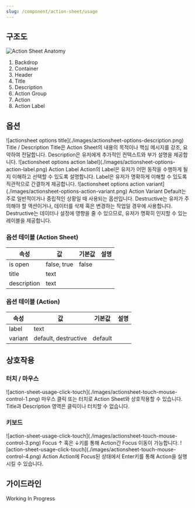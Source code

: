 ```yaml
---
slug: /component/action-sheet/usage
---
```


## 구조도

<Anatomy>![Action Sheet Anatomy](./images/anatomy.png)</Anatomy>

1. Backdrop
2. Container
3. Header
4. Title
5. Description
6. Action Group
7. Action
8. Action Label

## 옵션

<HalfCard>
  <HalfCardImageCell>
    ![actionsheet options title](./images/actionsheet-options-description.png)
  </HalfCardImageCell>
  <HalfCardDescriptionCell>
    <HalfCardDescriptionTitle>Title / Description</HalfCardDescriptionTitle>
    <HalfCardDescription>
      Title은 Action Sheet의 내용의 목적이나 핵심 메시지를 강조, 요약하여
      전달합니다. Description은 유저에게 추가적인 컨텍스트와 부가 설명을
      제공합니다.
    </HalfCardDescription>
  </HalfCardDescriptionCell>
</HalfCard>

<HalfCard>
  <HalfCardImageCell>
    ![actionsheet options action
    label](./images/actionsheet-options-action-label.png)
  </HalfCardImageCell>
  <HalfCardDescriptionCell>
    <HalfCardDescriptionTitle>Action Label</HalfCardDescriptionTitle>
    <HalfCardDescription>
      Action의 Label은 유저가 어떤 동작을 수행하게 될지 이해하고 선택할 수
      있도록 설명합니다. Label은 유저가 명확하게 이해할 수 있도록 직관적으로
      간결하게 제공합니다.
    </HalfCardDescription>
  </HalfCardDescriptionCell>
</HalfCard>

<HalfCard>
  <HalfCardImageCell>
    ![actionsheet options action
    variant](./images/actionsheet-options-action-variant.png)
  </HalfCardImageCell>
  <HalfCardDescriptionCell>
    <HalfCardDescriptionTitle>Action Variant</HalfCardDescriptionTitle>
    <HalfCardDescription>
      Default는 주로 일반적이거나 중립적인 상황일 때 사용되는 옵션입니다.
      Destructive는 유저가 주의해야 할 액션이거나, 데이터를 삭제 혹은 변경하는
      작업일 경우에 사용합니다. Destructive는 데이터나 설정에 영향을 줄 수
      있으므로, 유저가 명확히 인지할 수 있는 레이블을 제공합니다.
    </HalfCardDescription>
  </HalfCardDescriptionCell>
</HalfCard>
<br />

### 옵션 테이블 (Action Sheet)

| 속성        | 값          | 기본값 | 설명 |
| ----------- | ----------- | ------ | ---- |
| is open     | false, true | false  |      |
| title       | text        |        |      |
| description | text        |        |      |

### 옵션 테이블 (Action)

| 속성    | 값                   | 기본값  | 설명 |
| ------- | -------------------- | ------- | ---- |
| label   | text                 |         |      |
| variant | default, destructive | default |      |

## 상호작용

### 터치 / 마우스

<FullCard>
  <FullCardImageCell>
    ![action-sheet-usage-click-touch](./images/actionsheet-touch-mouse-control-1.png)
  </FullCardImageCell>
  <FullCardDescription>
    마우스 클릭 또는 터치로 Action Sheet와 상호작용할 수 있습니다. Title과
    Description 영역은 클릭이나 터치할 수 없습니다.
  </FullCardDescription>
</FullCard>

### 키보드

<HalfCard>
  <HalfCardImageCell>
    ![action-sheet-usage-click-touch](./images/actionsheet-touch-mouse-control-3.png)
  </HalfCardImageCell>
  <HalfCardDescriptionCell>
    <HalfCardDescriptionTitle>Focus</HalfCardDescriptionTitle>
    <HalfCardDescription>
      <Keyboard>↑</Keyboard> 혹은 <Keyboard>↓</Keyboard>키를 통해 Action간 Focus
      이동이 가능합니다.
    </HalfCardDescription>
  </HalfCardDescriptionCell>
</HalfCard>

<HalfCard>
  <HalfCardImageCell>
    ![action-sheet-usage-click-touch](./images/actionsheet-touch-mouse-control-4.png)
  </HalfCardImageCell>
  <HalfCardDescriptionCell>
    <HalfCardDescriptionTitle>Action</HalfCardDescriptionTitle>
    <HalfCardDescription>
      Action에 Focus된 상태에서 <Keyboard>Enter</Keyboard>키를 통해 Action을
      실행 시킬 수 있습니다.
    </HalfCardDescription>
  </HalfCardDescriptionCell>
</HalfCard>

## 가이드라인

Working In Progress
